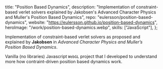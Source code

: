   title: "Position Based Dynamics",
  description:
    "Implementation of constraint-based verlet solvers explained by Jakobsen's Advanced Character Physics and Muller's Position Based Dynamics",
  repo: "eulersson/position-based-dynamics",
  website: "<https://eulersson.github.io/position-based-dynamics>",
  heroImage: "/work/position-based-dynamics.webp",
  skills: ["JavaScript"],
};

Implementation of constraint-based verlet solvers as proposed and explained by
**Jakobsen** in _Advanced Character Physics and Muller’s Position Based
Dynamics_.

Vanilla (no libraries) Javascript `WebGL` project that I developed to understand
more how contraint-driven position based dynamics work.

<VideoEmbed src="https://player.vimeo.com/video/210264743" />
